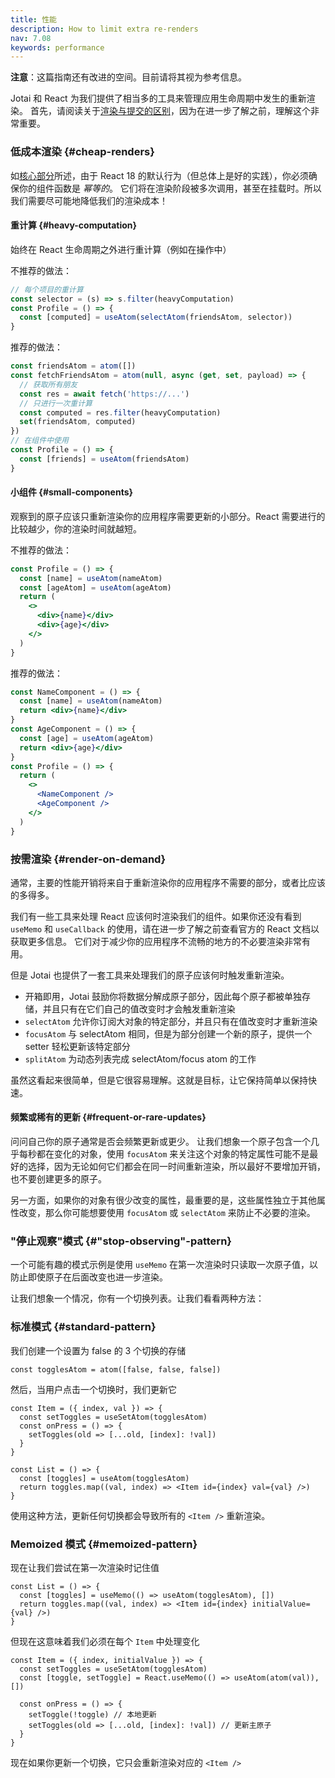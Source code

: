 ```yaml
---
title: 性能
description: How to limit extra re-renders
nav: 7.08
keywords: performance
---
```


**注意**：这篇指南还有改进的空间。目前请将其视为参考信息。

Jotai 和 React 为我们提供了相当多的工具来管理应用生命周期中发生的重新渲染。
首先，请阅读关于[渲染与提交的区别](https://legacy.reactjs.org/blog/2018/09/10/introducing-the-react-profiler.html#browsing-commits)，因为在进一步了解之前，理解这个非常重要。

### 低成本渲染 {#cheap-renders}

如[核心部分](../core/atom.mdx)所述，由于 React 18 的默认行为（但总体上是好的实践），你必须确保你的组件函数是 _幂等的_。
它们将在渲染阶段被多次调用，甚至在挂载时。所以我们需要尽可能地降低我们的渲染成本！

#### 重计算 {#heavy-computation}

始终在 React 生命周期之外进行重计算（例如在操作中）

不推荐的做法：

```js
// 每个项目的重计算
const selector = (s) => s.filter(heavyComputation)
const Profile = () => {
  const [computed] = useAtom(selectAtom(friendsAtom, selector))
}
```

推荐的做法：

```js
const friendsAtom = atom([])
const fetchFriendsAtom = atom(null, async (get, set, payload) => {
  // 获取所有朋友
  const res = await fetch('https://...')
  // 只进行一次重计算
  const computed = res.filter(heavyComputation)
  set(friendsAtom, computed)
})
// 在组件中使用
const Profile = () => {
  const [friends] = useAtom(friendsAtom)
}
```

#### 小组件 {#small-components}

观察到的原子应该只重新渲染你的应用程序需要更新的小部分。React 需要进行的比较越少，你的渲染时间就越短。

不推荐的做法：

```jsx
const Profile = () => {
  const [name] = useAtom(nameAtom)
  const [ageAtom] = useAtom(ageAtom)
  return (
    <>
      <div>{name}</div>
      <div>{age}</div>
    </>
  )
}
```

推荐的做法：

```jsx
const NameComponent = () => {
  const [name] = useAtom(nameAtom)
  return <div>{name}</div>
}
const AgeComponent = () => {
  const [age] = useAtom(ageAtom)
  return <div>{age}</div>
}
const Profile = () => {
  return (
    <>
      <NameComponent />
      <AgeComponent />
    </>
  )
}
```

### 按需渲染 {#render-on-demand}

通常，主要的性能开销将来自于重新渲染你的应用程序不需要的部分，或者比应该的多得多。

我们有一些工具来处理 React 应该何时渲染我们的组件。如果你还没有看到 `useMemo` 和 `useCallback` 的使用，请在进一步了解之前查看官方的 React 文档以获取更多信息。
它们对于减少你的应用程序不流畅的地方的不必要渲染非常有用。

但是 Jotai 也提供了一套工具来处理我们的原子应该何时触发重新渲染。

- 开箱即用，Jotai 鼓励你将数据分解成原子部分，因此每个原子都被单独存储，并且只有在它们自己的值改变时才会触发重新渲染
- `selectAtom` 允许你订阅大对象的特定部分，并且只有在值改变时才重新渲染
- `focusAtom` 与 selectAtom 相同，但是为部分创建一个新的原子，提供一个 setter 轻松更新该特定部分
- `splitAtom` 为动态列表完成 selectAtom/focus atom 的工作

虽然这看起来很简单，但是它很容易理解。这就是目标，让它保持简单以保持快速。

#### 频繁或稀有的更新 {#frequent-or-rare-updates}

问问自己你的原子通常是否会频繁更新或更少。
让我们想象一个原子包含一个几乎每秒都在变化的对象，使用 `focusAtom` 来关注这个对象的特定属性可能不是最好的选择，因为无论如何它们都会在同一时间重新渲染，所以最好不要增加开销，也不要创建更多的原子。

另一方面，如果你的对象有很少改变的属性，最重要的是，这些属性独立于其他属性改变，那么你可能想要使用 `focusAtom` 或 `selectAtom` 来防止不必要的渲染。

### "停止观察"模式 {#"stop-observing"-pattern}

一个可能有趣的模式示例是使用 `useMemo` 在第一次渲染时只读取一次原子值，以防止即使原子在后面改变也进一步渲染。

让我们想象一个情况，你有一个切换列表。让我们看看两种方法：

### 标准模式 {#standard-pattern}

我们创建一个设置为 false 的 3 个切换的存储

```tsx
const togglesAtom = atom([false, false, false])
```

然后，当用户点击一个切换时，我们更新它

```tsx
const Item = ({ index, val }) => {
  const setToggles = useSetAtom(togglesAtom)
  const onPress = () => {
    setToggles(old => [...old, [index]: !val])
  }
}

const List = () => {
  const [toggles] = useAtom(togglesAtom)
  return toggles.map((val, index) => <Item id={index} val={val} />)
}
```

使用这种方法，更新任何切换都会导致所有的 `<Item />` 重新渲染。

### Memoized 模式 {#memoized-pattern}

现在让我们尝试在第一次渲染时记住值

```tsx
const List = () => {
  const [toggles] = useMemo(() => useAtom(togglesAtom), [])
  return toggles.map((val, index) => <Item id={index} initialValue={val} />)
}
```

但现在这意味着我们必须在每个 `Item` 中处理变化

```tsx
const Item = ({ index, initialValue }) => {
  const setToggles = useSetAtom(togglesAtom)
  const [toggle, setToggle] = React.useMemo(() => useAtom(atom(val)), [])

  const onPress = () => {
    setToggle(!toggle) // 本地更新
    setToggles(old => [...old, [index]: !val]) // 更新主原子
  }
}
```

现在如果你更新一个切换，它只会重新渲染对应的 `<Item />`
